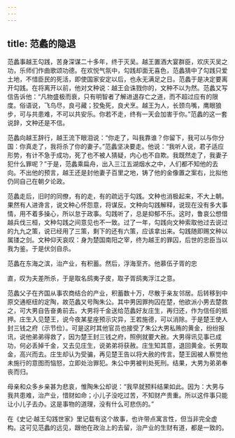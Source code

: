 ```yaml
---
---
---
```

title: 范蠡的隐退
---



范蠡事越王勾践，苦身深谋二十多年，终于灭吴。越王置酒大宴群臣，欢庆灭吴之功，乐师们作曲歌颂功德。在欢悦气氛中，勾践却面无喜色，范蠡猜中了勾践只爱土地，不惜臣民的死活，即使国家安定以后，也永无满足之日。范蠡于是决定要离开勾践。在将离开以前，他对文种说：越王会诛戮你的，文种不以为然。范蠡又写信告诉他：“凡物盛极而衰，只有明智者了解进退存亡之道，而不超过应有的限度。俗语说，飞鸟尽，良弓藏；狡兔死，良犬烹。越王为人，长颈鸟嘴，鹰眼狼步，可与共患难，不可以共安乐。你若不走，终有一天会加害于你。”范蠡的这一套说辞，文种还是不信。

范蠡向越王辞行，越王流下眼泪说：“你走了，叫我靠谁？你留下，我可以与你分国：你真走了，我将杀了你的妻子。”范蠡坚决要走。他说：“我听人说，君子适应形势，有计不急于成功，死了也不被人猜疑，内心也不自欺。我既然走了，我妻子犯什么罪呢？”于是，范蠡乘扁舟，出入三江五湖烟水之中，人们都不知他的去向。不出他的预言，越王还是封他妻子百里之地，铸了他的金像置之案右，比拟他仍同自己在朝夕论政。

范蠡走后，旧时的同僚，有的走，有的疏远于勾践。文种也消极起来，不大上朝。果然有人进谗言，说文种心怀怨意，将谋反。文种向勾践解释，说现在没有多大事情，用不着多操心，所以怠于政事。勾践听了，总是抑郁不乐。这时，鲁哀公想借越兵伐三桓，文种勾践之间意见也不一致。过了一年，勾践向文种索取他过去说过的九九之策，说已经用了三策，剩下的还有六策，应该拿出来。勾践随即赐文种以属镂之剑。文种仰天哀叹：身为楚国南阳之宰，终为越王的罪囚，后世的忠臣当以我为鉴。于是伏剑自杀。

范蠡在东海之滨，治产业，有积蓄。然后，浮海至齐。他慕伍子胥的忠

直，叹为夫差所杀，于是取名鸱夷子皮，取子胥鸱夷浮江之意。

范蠡父子在齐国从事农商结合的产业，积蓄数十万，尽散于亲友邻居。后转移到中原交通枢纽的定陶，故范蠡又号陶朱公。其中男因罪拘囚在楚，他欲派小男去楚救之，可大男自告奋勇前去。大男将千金送给范蠡好友庄生，再归还，作为信任的抵押。庄生入见楚王，说今夜某星座预示灾异，王若施德，可以消除。于是楚王使人封三钱之府（示节俭）。可是这时其他官员也接受了朱公大男私贿的黄金，纷纷报讯，说他弟弟得救了，因为楚王封三钱之府，照例就要大赦。大男得讯见事已成功，何必丢掉千金，又去见庄生，说弟弟将获赦。庄生知其意，退回黄金。长男取金，高兴而去。庄生却认为受骗，再见楚王告以将大赦的传言。楚王因被人察觉他未施行的意图而恼怒，立即处治罪犯。朱公中男被判处死刑。结果，大男为弟弟奉丧而归。

母亲和众多乡亲甚为悲哀，惟陶朱公却说：“我早就预料结果如此。因为：大男与我共患难，治产业，惜财如命；小儿子没吃过苦，不知财产贵重。所以这件事只能让小儿子去办。这是事物的道理，没有什么可悲伤的。”

在《史记·越王勾践世家》里记载有这个故事，也许带点寓言性，但当非完全虚构。这可见范蠡的远见，跟他在政治上的去留，治产业的生财有道，都是一致的。